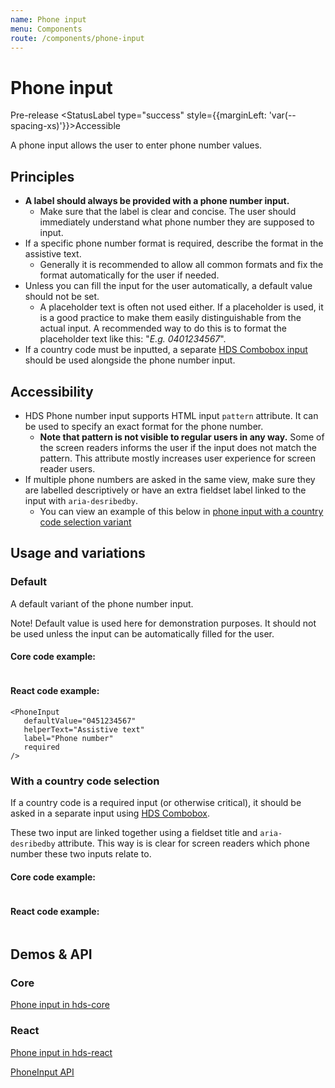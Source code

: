 ```yaml
---
name: Phone input
menu: Components
route: /components/phone-input
---
```




# Phone input

<StatusLabel type="alert">Pre-release</StatusLabel>
<StatusLabel type="success" style={{marginLeft: 'var(--spacing-xs)'}}>Accessible</StatusLabel>

<LargeParagraph>
  A phone input allows the user to enter phone number values. 
</LargeParagraph>

## Principles
- **A label should always be provided with a phone number input.**
    - Make sure that the label is clear and concise. The user should immediately understand what phone number they are supposed to input.
- If a specific phone number format is required, describe the format in the assistive text. 
    - Generally it is recommended to allow all common formats and fix the format automatically for the user if needed.
- Unless you can fill the input for the user automatically, a default value should not be set.
    - A placeholder text is often not used either. If a placeholder is used, it is a good practice to make them easily distinguishable from the actual input. A recommended way to do this is to format the placeholder text like this: "_E.g. 0401234567_".
- If a country code must be inputted, a separate [HDS Combobox input](/components/dropdown#combobox-single-selection) should be used alongside the phone number input.

## Accessibility
- HDS Phone number input supports HTML input `pattern` attribute. It can be used to specify an exact format for the phone number.
    - **Note that pattern is not visible to regular users in any way.** Some of the screen readers informs the user if the input does not match the pattern. This attribute mostly increases user experience for screen reader users. 
- If multiple phone numbers are asked in the same view, make sure they are labelled descriptively or have an extra fieldset label linked to the input with `aria-desribedby`.
    - You can view an example of this below in [phone input with a country code selection variant](#with-a-country-code-selection)

## Usage and variations

### Default
A default variant of the phone number input.

Note! Default value is used here for demonstration purposes. It should not be used unless the input can be automatically filled for the user.

<Playground>      
<PhoneInput
   defaultValue="0451234567"
   helperText="Assistive text"
   label="Phone number"
   required
   style={{ maxWidth: '320px' }}
/>
</Playground>

#### Core code example:
```html

```

#### React code example:
```tsx
<PhoneInput
   defaultValue="0451234567"
   helperText="Assistive text"
   label="Phone number"
   required
/>
```

### With a country code selection
If a country code is a required input (or otherwise critical), it should be asked in a separate input using [HDS Combobox](/components/dropdown#combobox-single-selection). 

These two input are linked together using a fieldset title and `aria-desribedby` attribute. This way is is clear for screen readers which phone number these two inputs relate to.

<Playground>

</Playground>

#### Core code example:
```html

```

#### React code example:
```tsx

```

## Demos & API

### Core

[Phone input in hds-core](/storybook/core/?path=/story/components-phone-input--default)

### React

[Phone input in hds-react](/storybook/react/?path=/story/components-phoneinput--default)

[PhoneInput API](/storybook/react/?path=/docs/components-phoneinput--default)
